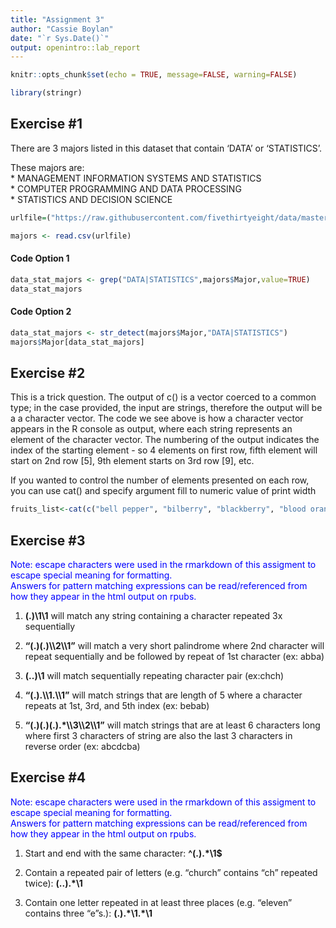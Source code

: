 ---
title: "Assignment 3"
author: "Cassie Boylan"
date: "`r Sys.Date()`"
output: openintro::lab_report
---

```{r setup, include=FALSE, warning=FALSE}
knitr::opts_chunk$set(echo = TRUE, message=FALSE, warning=FALSE)

library(stringr)

```

## Exercise #1
There are 3 majors listed in this dataset that contain 'DATA' or 'STATISTICS'.  
  
These majors are:  
* MANAGEMENT INFORMATION SYSTEMS AND STATISTICS  
* COMPUTER PROGRAMMING AND DATA PROCESSING  
* STATISTICS AND DECISION SCIENCE  
```{r import college majors}

urlfile=("https://raw.githubusercontent.com/fivethirtyeight/data/master/college-majors/majors-list.csv")

majors <- read.csv(urlfile)
```
#### Code Option 1
```{r}
data_stat_majors <- grep("DATA|STATISTICS",majors$Major,value=TRUE)
data_stat_majors
```
#### Code Option 2
```{r}
data_stat_majors <- str_detect(majors$Major,"DATA|STATISTICS")
majors$Major[data_stat_majors]
```

## Exercise #2  

This is a trick question.  The output of c() is a vector coerced to a common type; in the case provided, the input are strings, therefore the output will be a a character vector.  The code we see above is how a character vector appears in the R console as output, where each string represents an element of the character vector.  The numbering of the output indicates the index of the starting element - so 4 elements on first row, fifth element will start on 2nd row [5], 9th element starts on 3rd row [9], etc.

If you wanted to control the number of elements presented on each row, you can use cat() and specify argument fill to numeric value of print width
```{r}
fruits_list<-cat(c("bell pepper", "bilberry", "blackberry", "blood orange", "blueberry", "cantaloupe", "chili pepper", "cloudberry", "elderberry", "lime", "lychee", "mulberry", "olive", "salal berry"),fill=45)
```

## Exercise #3 
<span style="color: blue;">Note: escape characters were used in the rmarkdown of this assigment to escape special meaning for formatting.  
Answers for pattern matching expressions can be read/referenced from how they appear in the html output on rpubs.</span>

1. **(.)\1\1** will match any string containing a character repeated 3x sequentially

2. **"(.)(.)\\\2\\\1"** will match a very short palindrome where 2nd character will repeat sequentially and be followed by repeat of 1st character (ex: abba)

3. **(..)\1** will match sequentially repeating character pair (ex:chch)

4. **"(.).\\\1.\\\1"** will match strings that are length of 5 where a character repeats at 1st, 3rd, and 5th index (ex: bebab)

5. __"(.)(.)(.).\*\\\3\\\2\\\1"__ will match strings that are at least 6 characters long where first 3 characters of string are also the last 3 characters in reverse order (ex: abcdcba)

## Exercise #4  
<span style="color: blue;">Note: escape characters were used in the rmarkdown of this assigment to escape special meaning for formatting.  
Answers for pattern matching expressions can be read/referenced from how they appear in the html output on rpubs.</span>

1. Start and end with the same character:   __^(.)\.\*\1$__

2. Contain a repeated pair of letters (e.g. "church" contains "ch" repeated twice):   __(..).\*\1__

3. Contain one letter repeated in at least three places (e.g. "eleven" contains three "e"s.):   __(.).\*\1.\*\1__
